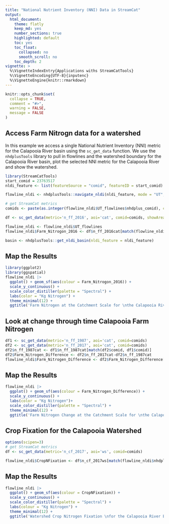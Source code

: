 ```yaml
---
title: "National Nutrient Inventory (NNI) Data in StreamCat"
output: 
  html_document:
    theme: flatly
    keep_md: yes
    number_sections: true
    highlighted: default 
    toc: yes
    toc_float:
      collapsed: no
      smooth_scroll: no
    toc_depth: 2
vignette: >
  %\VignetteIndexEntry{Applications withs StreamCatTools}
  %\VignetteEncoding{UTF-8}{inputenc}
  %\VignetteEngine{knitr::rmarkdown}
---
```


```r
knitr::opts_chunk$set(
  collapse = TRUE,
  comment = "#>", 
  warning = FALSE, 
  message = FALSE
)
```

## Access Farm Nitrogn data for a watershed
In this example we access a single National Nutrient Inventory (NNI) metric for the Calapooia River basin using the `sc_get_data` function. We use the `nhdplusTools` library to pull in flowlines and the watershed boundary for the Calapooia River basin, plot the selected NNI metric for the Calapooia River and show the watershed.
```r
library(StreamCatTools)
start_comid = 23763517
nldi_feature <- list(featureSource = "comid", featureID = start_comid)

flowline_nldi <- nhdplusTools::navigate_nldi(nldi_feature, mode = "UT", data_source = "flowlines", distance=5000)

# get StreamCat metrics
comids <- paste(as.integer(flowline_nldi$UT_flowlines$nhdplus_comid), collapse=",",sep="")

df <- sc_get_data(metric='n_ff_2016', aoi='cat', comid=comids, showAreaSqKm=TRUE)

flowline_nldi <- flowline_nldi$UT_flowlines
flowline_nldi$Farm_Nitrogon_2016 <- df$n_ff_2016cat[match(flowline_nldi$nhdplus_comid, df$comid)]

basin <- nhdplusTools::get_nldi_basin(nldi_feature = nldi_feature)
```

## Map the Results
```r
library(ggplot2)
library(ggspatial)
flowline_nldi |> 
  ggplot() + geom_sf(aes(colour = Farm_Nitrogon_2016)) + 
  scale_y_continuous() +
  scale_color_distiller(palette = "Spectral") +
  labs(color = "Kg Nitrogen") + 
  theme_minimal(12) + 
  ggtitle('Farm Nitrogen at the Catchment Scale for \nthe Calapooia River Basin 2016')
```

## Look at change through time Calapooia Farm Nitrogen
```r
df1 <- sc_get_data(metric='n_ff_1987', aoi='cat', comid=comids)
df2 <- sc_get_data(metric='n_ff_2017', aoi='cat', comid=comids)
df2$n_ff_1987cat <- df1$n_ff_1987cat[match(df2$comid, df1$comid)]
df2$Farm_Nitrogen_Difference <- df2$n_ff_2017cat-df2$n_ff_1987cat
flowline_nldi$Farm_Nitrogen_Difference <- df2$Farm_Nitrogen_Difference[match(flowline_nldi$nhdplus_comid, df2$comid)]
```

## Map the Results
```r
flowline_nldi |> 
  ggplot() + geom_sf(aes(colour = Farm_Nitrogen_Difference)) + 
  scale_y_continuous() + 
  labs(color = "Kg Nitrogen")+ 
  scale_color_distiller(palette = "Spectral") +
  theme_minimal(12) + 
  ggtitle('Farm Nitrogen Change at the Catchment Scale for \nthe Calapooia River Basin from 1987 to 2017')
```

## Crop Fixation for the Calapooia Watershed
```r
options(scipen=3)
# get StreamCat metrics
df <- sc_get_data(metric='n_cf_2017', aoi='ws', comid=comids)

flowline_nldi$CropNFixation <- df$n_cf_2017ws[match(flowline_nldi$nhdplus_comid, df$comid)]
```

## Map the Results
```r
flowline_nldi |> 
  ggplot() + geom_sf(aes(colour = CropNFixation)) + 
  scale_y_continuous() +
  scale_color_distiller(palette = "Spectral") +
  labs(colour = "Kg Nitrogen") + 
  theme_minimal(12) + 
  ggtitle('Watershed Crop Nitrogen Fixation \nfor the Calapooia River Basin 2017')
```